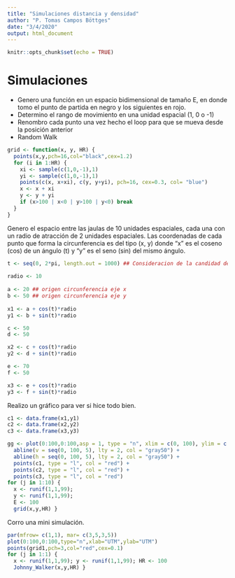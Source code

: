 ```yaml
---
title: "Simulaciones distancia y densidad"
author: "P. Tomas Campos Böttges"
date: "3/4/2020"
output: html_document
---
```


```r
knitr::opts_chunk$set(echo = TRUE)
```

# Simulaciones
- Genero una función en un espacio bidimensional de tamaño E, en donde tomo el punto de partida en negro y los siguientes en rojo.
- Determino el rango de movimiento en una unidad espacial (1, 0 o -1)
- Renombro cada punto una vez hecho el loop para que se mueva desde la posición anterior
- Random Walk


```r
grid <- function(x, y, HR) {
  points(x,y,pch=16,col="black",cex=1.2)
  for (i in 1:HR) {
    xi <- sample(c(1,0,-1),1) 
    yi <- sample(c(1,0,-1),1) 
    points(c(x, x+xi), c(y, y+yi), pch=16, cex=0.3, col= "blue") 
    x <- x + xi
    y <- y + yi
    if (x>100 | x<0 | y>100 | y<0) break
  } 
}
```

Genero el espacio entre las jaulas de 10 unidades espaciales, cada una con un radio de atracción de 2 unidades espaciales.
Las coordenadas de cada punto que forma la circunferencia es del tipo (x, y) donde “x” es el coseno (cos) de un ángulo (t) y “y” es el seno (sin) del mismo ángulo.

```r
t <- seq(0, 2*pi, length.out = 1000) ## Consideracion de la candidad de angulos entre 0 y 2pi (Queda mas bonito)
 
radio <- 10
 
a <- 20 ## origen circunferencia eje x
b <- 50 ## origen circunferencia eje y
 
x1 <- a + cos(t)*radio
y1 <- b + sin(t)*radio

c <- 50
d <- 50

x2 <- c + cos(t)*radio
y2 <- d + sin(t)*radio

e <- 70
f <- 50

x3 <- e + cos(t)*radio
y3 <- f + sin(t)*radio
```

Realizo un gráfico para ver si hice todo bien.

```r
c1 <- data.frame(x1,y1)
c2 <- data.frame(x2,y2)
c3 <- data.frame(x3,y3)

gg <- plot(0:100,0:100,asp = 1, type = "n", xlim = c(0, 100), ylim = c(0, 100), ann = F) + 
  abline(v = seq(0, 100, 5), lty = 2, col = "gray50") + 
  abline(h = seq(0, 100, 5), lty = 2, col = "gray50") + 
  points(c1, type = "l", col = "red") + 
  points(c2, type = "l", col = "red") + 
  points(c3, type = "l", col = "red")
for (j in 1:10) {
  x <- runif(1,1,99); 
  y <- runif(1,1,99); 
  E <- 100
  grid(x,y,HR) }
```

Corro una mini simulación.

```r
par(mfrow= c(1,1), mar= c(3,5,3,5))
plot(0:100,0:100,type="n",xlab="UTM",ylab="UTM") 
points(grid1,pch=3,col="red",cex=0.1) 
for (j in 1:1) {
  x <- runif(1,1,99); y <- runif(1,1,99); HR <- 100
  Johnny_Walker(x,y,HR) }
```


